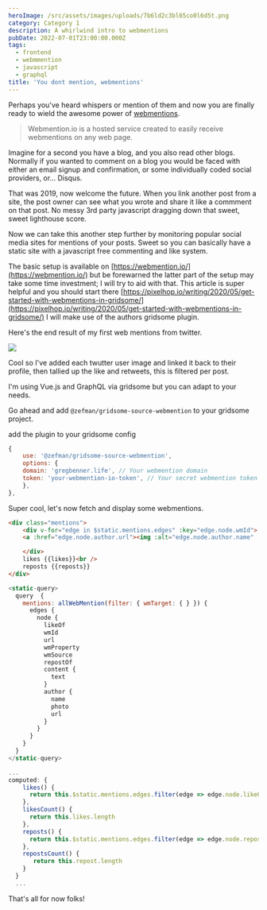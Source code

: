 ```yaml
---
heroImage: /src/assets/images/uploads/7b6ld2c3bl65co0l6d5t.png
category: Category 1
description: A whirlwind intro to webmentions
pubDate: 2022-07-01T23:00:00.000Z
tags:
  - frontend
  - webmmention
  - javascript
  - graphql
title: 'You dont mention, webmentions'
---
```


Perhaps you've heard whispers or mention of them and now you are finally ready to wield the awesome power of <a href="https://webmention.io/">webmentions</a>.

<blockquote>
  <p>Webmention.io is a hosted service created to easily receive webmentions on any web page.</p>
</blockquote>

Imagine for a second you have a blog, and you also read other blogs. Normally if you wanted to comment on a blog you would be faced with either an email signup and confirmation, or some individually coded social providers, or... Disqus.

That was 2019, now welcome the future. When you link another post from a site, the post owner can see what you wrote and share it like a commment on that post. No messy 3rd party javascript dragging down that sweet, sweet lighthouse score.

Now we can take this another step further by monitoring popular social media sites for mentions of your posts. Sweet so you can basically have a static site with a javascript free commenting and like system.

The basic setup is available on [https://webmention.io/](https://webmention.io/) but be forewarned the latter part of the setup may take some time investment; I will try to aid with that. This article is super helpful and you should start there [https://pixelhop.io/writing/2020/05/get-started-with-webmentions-in-gridsome/](https://pixelhop.io/writing/2020/05/get-started-with-webmentions-in-gridsome/) I will make use of the authors gridsome plugin.

Here's the end result of my first web mentions from twitter.

<img src="https://res.cloudinary.com/https-gregbenner-life/image/upload/v1589772655/Screenshot_from_2020-05-17_23-25-44_ikvkih.png" />

Cool so I've added each twutter user image and linked it back to their profile, then tallied up the like and retweets, this is filtered per post.

I'm using Vue.js and GraphQL via gridsome but you can adapt to your needs.

Go ahead and add `@zefman/gridsome-source-webmention` to your gridsome project.

add the plugin to your gridsome config

```js
{
    use: '@zefman/gridsome-source-webmention',
    options: {
    domain: 'gregbenner.life', // Your webmention domain
    token: 'your-webmention-io-token', // Your secret webmention token
    },
},
```

Super cool, let's now fetch and display some webmentions.

```html
<div class="mentions">
    <div v-for="edge in $static.mentions.edges" :key="edge.node.wmId">
    <a :href="edge.node.author.url"><img :alt="edge.node.author.name" :src="edge.node.author.photo" width="50" /></a> <br />

    </div>
    likes {{likes}}<br />
    reposts {{reposts}}
</div>
```

```js
<static-query>
  query  {
    mentions: allWebMention(filter: { wmTarget: { } }) {
      edges {
        node {
          likeOf
          wmId
          url
          wmProperty
          wmSource
          repostOf
          content {
            text
          }
          author {
            name
            photo
            url
          }
        }
      }
    }
  }
</static-query>
```

```js
...
computed: {
    likes() {
      return this.$static.mentions.edges.filter(edge => edge.node.likeOf)
    },
    likesCount() {
      return this.likes.length
    },
    reposts() {
      return this.$static.mentions.edges.filter(edge => edge.node.repostOf)
    },
    repostsCount() {
       return this.repost.length
    }
  }
  ...
```

That's all for now folks!
